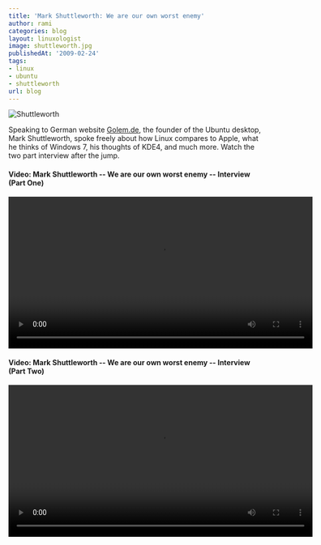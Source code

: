 ```yaml
---
title: 'Mark Shuttleworth: We are our own worst enemy'
author: rami
categories: blog
layout: linuxologist
image: shuttleworth.jpg
publishedAt: '2009-02-24'
tags:
- linux
- ubuntu
- shuttleworth
url: blog
---
```


![Shuttleworth](/assets/images/content/blog/shuttleworth.jpg)

Speaking to German website [Golem.de](http://video.golem.de/list/mark_shuttleworth_-_we_are_our_own_worst_enemy.html), the founder of the Ubuntu desktop, Mark Shuttleworth, spoke freely about how Linux compares to Apple, what he thinks of Windows 7, his thoughts of KDE4, and much more. Watch the two part interview after the jump.

#### Video: Mark Shuttleworth -- We are our own worst enemy -- Interview (Part One)
<video controls width="600">
    <source src="/assets/videos/content/blog/mark-shuttleworth-we-are-our-worst-enemy-interview-part-1.mp4 "
            type="video/mp4"/>
    Sorry, your browser doesn't support embedded videos.
</video>



#### Video: Mark Shuttleworth -- We are our own worst enemy -- Interview (Part Two)

<video controls width="600">
    <source src="/assets/videos/content/blog/mark-shuttleworth-we-are-our-worst-enemy-interview-part-2.mp4 "
            type="video/mp4"/>
    Sorry, your browser doesn't support embedded videos.
</video>

